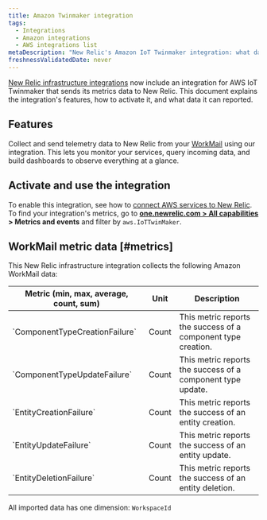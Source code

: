 ```yaml
---
title: Amazon Twinmaker integration
tags:
  - Integrations
  - Amazon integrations
  - AWS integrations list
metaDescription: "New Relic's Amazon IoT Twinmaker integration: what data it reports and how to enable it."
freshnessValidatedDate: never
---
```


[New Relic infrastructure integrations](/docs/infrastructure/integrations-getting-started/getting-started/introduction-infrastructure-integrations) now include an integration for AWS IoT Twinmaker that sends its metrics data to New Relic. This document explains the integration's features, how to activate it, and what data it can reported.

## Features

Collect and send telemetry data to New Relic from your [WorkMail](https://aws.amazon.com/iot-twinmaker/) using our integration. This lets you monitor your services, query incoming data, and build dashboards to observe everything at a glance.

## Activate and use the integration

To enable this integration, see how to [connect AWS services to New Relic](/docs/infrastructure/amazon-integrations/connect/aws-metric-stream-setup/). To find your integration's metrics, go to <DoNotTranslate>**[one.newrelic.com > All capabilities](https://one.newrelic.com/all-capabilities) > Metrics and events**</DoNotTranslate> and filter by `aws.IoTTwinMaker`.

## WorkMail metric data [#metrics]

This New Relic infrastructure integration collects the following Amazon WorkMail data:

<table>
  <thead>
    <tr>
      <th style={{ width: "200px" }}>
      Metric (min, max, average, count, sum)  
      </th>
      <th>
      Unit  
      </th>
      <th>
      Description
      </th>
    </tr>
  </thead>
    <tbody>
    <tr>
      <td>
      `ComponentTypeCreationFailure`
      </td>
      <td>
      Count
      </td>
      <td>
      This metric reports the success of a component type creation.
      </td>
    </tr>
    <tr>
      <td>
      `ComponentTypeUpdateFailure`
      </td>
      <td>
      Count
      </td>
      <td>
      This metric reports the success of a component type update.
      </td>
    </tr>
    <tr>
      <td>
      `EntityCreationFailure`
      </td>
      <td>
      Count
      </td>
      <td>
      This metric reports the success of an entity creation.
      </td>
    </tr>
    <tr>
      <td>
      `EntityUpdateFailure`
      </td>
      <td>
      Count
      </td>
      <td>
      This metric reports the success of an entity update.
      </td>
    </tr>
    <tr>
      <td>
      `EntityDeletionFailure`
      </td>
      <td>
      Count
      </td>
      <td>
      This metric reports the success of an entity deletion.
      </td>
    </tr>
    </tbody>
</table>

All imported data has one dimension: `WorkspaceId`
